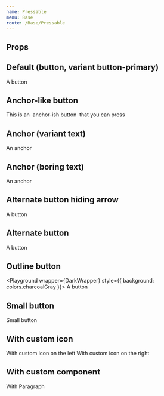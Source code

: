 ```yaml
---
name: Pressable
menu: Base
route: /Base/Pressable
---
```



## Props
<PropsTable of={Pressable} />

## Default (button, variant button-primary)
<Playground wrapper={Wrapper}>
  <Pressable fontSize="button">A button</Pressable>
</Playground>

## Anchor-like button
<Playground wrapper={Wrapper}>
  <Paragraph fontSize="body-xsmall">
    This is an&nbsp;
    <Pressable variant="text" href="#anchor-like-button">anchor-ish button</Pressable>
    &nbsp;that you can press
  </Paragraph>
</Playground>

## Anchor (variant text)
<Playground wrapper={Wrapper}>
  <Pressable as="a" variant="text" href="#anchor-variant-text" fontSize="body">An anchor</Pressable>
</Playground>

## Anchor (boring text)
<Playground wrapper={Wrapper}>
  <Pressable as="a" variant="text-boring" href="#anchor-boring-text" fontSize="body">An anchor</Pressable>
</Playground>

## Alternate button hiding arrow
<Playground wrapper={Wrapper}>
  <Pressable variant="button-alternate" fontSize="button" hideIcon>A button</Pressable>
</Playground>

## Alternate button
<Playground wrapper={Wrapper}>
  <Pressable variant="button-alternate" fontSize="button">A button</Pressable>
</Playground>

## Outline button
<Playground wrapper={DarkWrapper} style={{ background: colors.charcoalGray }}>
  <Pressable variant="button-outline" fontSize="button">A button</Pressable>
</Playground>

## Small button
<Playground wrapper={Wrapper}>
  <Pressable fontSize="button-small" small>Small button</Pressable>
</Playground>

## With custom icon
<Playground wrapper={Wrapper}>
  <Pressable fontSize="button" icon="arrow-left" iconPlacement="start">With custom icon on the left</Pressable>
  <Pressable fontSize="button" icon="windmill">With custom icon on the right</Pressable>
</Playground>

## With custom component
<Playground wrapper={Wrapper}>
  <Pressable fontSize="button" as={Paragraph}>With Paragraph</Pressable>
</Playground>
